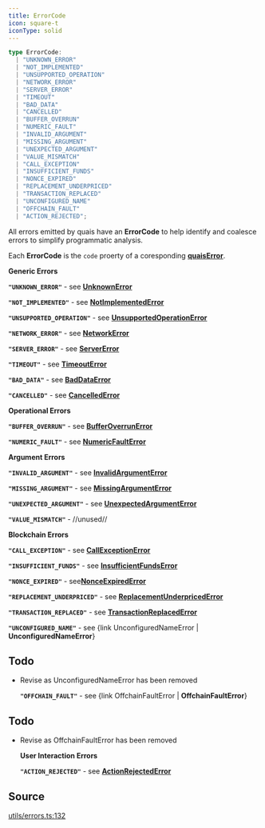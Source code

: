 ```yaml
---
title: ErrorCode
icon: square-t
iconType: solid
---
```


```ts
type ErrorCode: 
  | "UNKNOWN_ERROR"
  | "NOT_IMPLEMENTED"
  | "UNSUPPORTED_OPERATION"
  | "NETWORK_ERROR"
  | "SERVER_ERROR"
  | "TIMEOUT"
  | "BAD_DATA"
  | "CANCELLED"
  | "BUFFER_OVERRUN"
  | "NUMERIC_FAULT"
  | "INVALID_ARGUMENT"
  | "MISSING_ARGUMENT"
  | "UNEXPECTED_ARGUMENT"
  | "VALUE_MISMATCH"
  | "CALL_EXCEPTION"
  | "INSUFFICIENT_FUNDS"
  | "NONCE_EXPIRED"
  | "REPLACEMENT_UNDERPRICED"
  | "TRANSACTION_REPLACED"
  | "UNCONFIGURED_NAME"
  | "OFFCHAIN_FAULT"
  | "ACTION_REJECTED";
```

All errors emitted by quais have an **ErrorCode** to help identify and coalesce errors to simplify programmatic
analysis.

Each **ErrorCode** is the `code` proerty of a coresponding [**quaisError**](/content/interfaces/quaisError).

**Generic Errors**

**`"UNKNOWN_ERROR"`** - see [**UnknownError**](/content/interfaces/UnknownError)

**`"NOT_IMPLEMENTED"`** - see [**NotImplementedError**](/content/interfaces/NotImplementedError)

**`"UNSUPPORTED_OPERATION"`** - see [**UnsupportedOperationError**](/content/interfaces/UnsupportedOperationError)

**`"NETWORK_ERROR"`** - see [**NetworkError**](/content/interfaces/NetworkError)

**`"SERVER_ERROR"`** - see [**ServerError**](/content/interfaces/ServerError)

**`"TIMEOUT"`** - see [**TimeoutError**](/content/interfaces/TimeoutError)

**`"BAD_DATA"`** - see [**BadDataError**](/content/interfaces/BadDataError)

**`"CANCELLED"`** - see [**CancelledError**](/content/interfaces/CancelledError)

**Operational Errors**

**`"BUFFER_OVERRUN"`** - see [**BufferOverrunError**](/content/interfaces/BufferOverrunError)

**`"NUMERIC_FAULT"`** - see [**NumericFaultError**](/content/interfaces/NumericFaultError)

**Argument Errors**

**`"INVALID_ARGUMENT"`** - see [**InvalidArgumentError**](/content/interfaces/InvalidArgumentError)

**`"MISSING_ARGUMENT"`** - see [**MissingArgumentError**](/content/interfaces/MissingArgumentError)

**`"UNEXPECTED_ARGUMENT"`** - see [**UnexpectedArgumentError**](/content/interfaces/UnexpectedArgumentError)

**`"VALUE_MISMATCH"`** - //unused//

**Blockchain Errors**

**`"CALL_EXCEPTION"`** - see [**CallExceptionError**](/content/interfaces/CallExceptionError)

**`"INSUFFICIENT_FUNDS"`** - see [**InsufficientFundsError**](/content/interfaces/InsufficientFundsError)

**`"NONCE_EXPIRED"`** - see[**NonceExpiredError**](/content/interfaces/NonceExpiredError)

**`"REPLACEMENT_UNDERPRICED"`** - see [**ReplacementUnderpricedError**](/content/interfaces/ReplacementUnderpricedError)

**`"TRANSACTION_REPLACED"`** - see [**TransactionReplacedError**](/content/interfaces/TransactionReplacedError)

**`"UNCONFIGURED_NAME"`** - see {link UnconfiguredNameError | **UnconfiguredNameError**}

## Todo

- Revise as UnconfiguredNameError has been removed

  **`"OFFCHAIN_FAULT"`** - see {link OffchainFaultError | **OffchainFaultError**}

## Todo

- Revise as OffchainFaultError has been removed

  **User Interaction Errors**

  **`"ACTION_REJECTED"`** - see [**ActionRejectedError**](/content/interfaces/ActionRejectedError)

## Source

[utils/errors.ts:132](https://github.com/dominant-strategies/quais-6.js/blob/38982dd013eed052e945fa3a33303bbe7a712e35/src/utils/errors.ts#L132)
